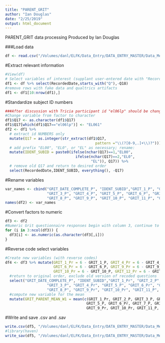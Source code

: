 ```yaml
---
title: "PARENT_GRIT"
author: "Ian Douglas"
date: "2/25/2019"
output: html_document
---
```


PARENT_GRIT data processing
Produced by Ian Douglas

###Load data
```r
df <- read.csv("/Volumes/danl/ELFK/Data_Entry/DATA_ENTRY_MASTER/Data_Merge/Raw/QUALTRICS/Qualtrics_Raw_Adult_Grit_Questionnaire.csv")
```

#Extract relevant information
```r
#View(df)
# Select variables of interest (supplant user-entered date with "RecordedDate")
df1 <- df %>% select(RecordedDate,starts_with("Q"),-Q18) 
#remove rows with fake data and qualtrics artifacts
df1 <- df1[10:nrow(df1),]
```
#Standardize subject ID numbers
```r
###After discussion with Tricia participant id "el06lp" should be changed to EL061
#Change variable from factor to character
df1$Q17 <- as.character(df1$Q17)
df1$Q17[which(df1$Q17=="el06lp")] <- "EL061"
df2 <- df1 %>%
  # extract id NUMBERS only
  mutate(Q17 = as.integer(str_extract(df1$Q17, 
                                         pattern ="\\(?[0-9,.]+\\)?")))%>%
  # add prefix "EL00", "EL0", or "EL" as necessary; rename:
  mutate(IDENT_SUBID = paste0(ifelse(nchar(Q17)==1,"EL00",
                                ifelse(nchar(Q17)==2,"EL0",
                                       "EL")), Q17)) %>%
  # remove old Q17 and return to desired order
  select(RecordedDate,IDENT_SUBID, everything(), -Q17)
```
#Rename variables
```r
var_names <- cbind("GRIT_DATE_COMPLETE_P", "IDENT_SUBID","GRIT_1_P", "GRIT_2_P",
                   "GRIT_3_P", "GRIT_4_P", "GRIT_5_P", "GRIT_6_P", "GRIT_7_P",
                   "GRIT_8_P", "GRIT_9_P", "GRIT_10_P", "GRIT_11_P", "GRIT_12_P")
names(df2) <- var_names
```

#Convert factors to numeric
```r
df3 <- df2
#Numeric Grit questionnaire responses begin with column 3, continue to the end of df
for (i in 3:ncol(df3)) {
  df3[i] <- as.numeric(as.character(df3[,i]))
}
```

#Reverse code select variables
```r
#Create new variables (with reverse codes)
df4 <- df3 %>% mutate(GRIT_1_Pr = 6 - GRIT_1_P, GRIT_4_Pr = 6 - GRIT_4_P, 
                      GRIT_6_Pr = 6 - GRIT_6_P, GRIT_9_Pr = 6 - GRIT_9_P, 
                      GRIT_10_Pr = 6 - GRIT_10_P, GRIT_12_Pr = 6 - GRIT_12_P) %>%
  #return to original order, exclude old version of recoded questions
  select("GRIT_DATE_COMPLETE_P", "IDENT_SUBID","GRIT_1_Pr", "GRIT_2_P",
                   "GRIT_3_P", "GRIT_4_Pr", "GRIT_5_P", "GRIT_6_Pr", "GRIT_7_P",
                   "GRIT_8_P", "GRIT_9_Pr", "GRIT_10_Pr", "GRIT_11_P", "GRIT_12_Pr") %>% 
  #compute new variable for the mean
  mutate(GRIT_PARENT_MEAN_W1 = mean(c(GRIT_1_Pr, GRIT_2_P, GRIT_3_P, GRIT_4_Pr,
                                     GRIT_5_P, GRIT_6_Pr, GRIT_7_P, GRIT_8_P,
                                     GRIT_9_Pr, GRIT_10_Pr, GRIT_11_P, GRIT_12_Pr)))
```

#Write and save .csv and .sav
```r
write.csv(df5, "/Volumes/danl/ELFK/Data_Entry/DATA_ENTRY_MASTER/Data_Merge/Processed/Qualtrics_Cleaned_in_R_Parent_GRIT_Questionnaire.csv", row.names = F)
#library(haven)
write_sav(df5, "/Volumes/danl/ELFK/Data_Entry/DATA_ENTRY_MASTER/Data_Merge/Processed/Qualtrics_Cleaned_in_R_Parent_GRIT_Questionnaire.sav")
```
